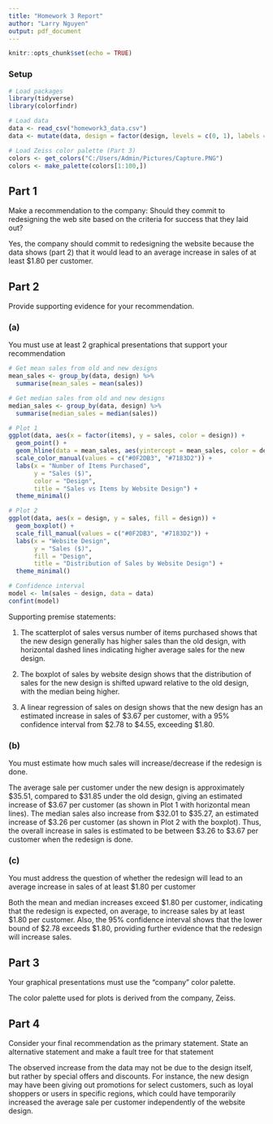 ```yaml
---
title: "Homework 3 Report"
author: "Larry Nguyen"
output: pdf_document
---
```


```r
knitr::opts_chunk$set(echo = TRUE)
```

### Setup

```r
# Load packages
library(tidyverse)
library(colorfindr)

# Load data
data <- read_csv("homework3_data.csv")
data <- mutate(data, design = factor(design, levels = c(0, 1), labels = c("Old", "New")))

# Load Zeiss color palette (Part 3)
colors <- get_colors("C:/Users/Admin/Pictures/Capture.PNG")
colors <- make_palette(colors[1:100,])
```

## Part 1

Make a recommendation to the company: Should they commit to redesigning the web site based on the criteria for success that they laid out?

Yes, the company should commit to redesigning the website because the data shows (part 2) that it would lead to an average increase in sales of at least $1.80 per customer. 

## Part 2

Provide supporting evidence for your recommendation.

### (a)

You must use at least 2 graphical presentations that support your recommendation

```r
# Get mean sales from old and new designs
mean_sales <- group_by(data, design) %>%
  summarise(mean_sales = mean(sales))

# Get median sales from old and new designs
median_sales <- group_by(data, design) %>%
  summarise(median_sales = median(sales))

# Plot 1
ggplot(data, aes(x = factor(items), y = sales, color = design)) +
  geom_point() +
  geom_hline(data = mean_sales, aes(yintercept = mean_sales, color = design), linetype = "dashed", size = 1) +
  scale_color_manual(values = c("#0F2DB3", "#7183D2")) +
  labs(x = "Number of Items Purchased",
       y = "Sales ($)",
       color = "Design",
       title = "Sales vs Items by Website Design") +
  theme_minimal()

# Plot 2
ggplot(data, aes(x = design, y = sales, fill = design)) +
  geom_boxplot() +
  scale_fill_manual(values = c("#0F2DB3", "#7183D2")) +
  labs(x = "Website Design",
       y = "Sales ($)",
       fill = "Design",
       title = "Distribution of Sales by Website Design") +
  theme_minimal()

# Confidence interval
model <- lm(sales ~ design, data = data)
confint(model)
```

Supporting premise statements:

1. The scatterplot of sales versus number of items purchased shows that the new design generally has higher sales than the old design, with horizontal dashed lines indicating higher average sales for the new design.

2. The boxplot of sales by website design shows that the distribution of sales for the new design is shifted upward relative to the old design, with the median being higher.

3. A linear regression of sales on design shows that the new design has an estimated increase in sales of \$3.67 per customer, with a 95% confidence interval from \$2.78 to \$4.55, exceeding \$1.80.

### (b)

You must estimate how much sales will increase/decrease if the redesign is done.

The average sale per customer under the new design is approximately \$35.51, compared to \$31.85 under the old design, giving an estimated increase of \$3.67 per customer (as shown in Plot 1 with horizontal mean lines). The median sales also increase from \$32.01 to \$35.27, an estimated increase of \$3.26 per customer (as shown in Plot 2 with the boxplot). Thus, the overall increase in sales is estimated to be between \$3.26 to \$3.67 per customer when the redesign is done.

### (c)

You must address the question of whether the redesign will lead to an average increase in sales of at least $1.80 per customer

Both the mean and median increases exceed \$1.80 per customer, indicating that the redesign is expected, on average, to increase sales by at least $1.80 per customer. Also, the 95% confidence interval shows that the lower bound of \$2.78 exceeds \$1.80, providing further evidence that the redesign will increase sales.

## Part 3

Your graphical presentations must use the “company” color palette.

The color palette used for plots is derived from the company, Zeiss.

## Part 4

Consider your final recommendation as the primary statement. State an alternative statement and make a fault tree for that statement

The observed increase from the data may not be due to the design itself, but rather by special offers and discounts. For instance, the new design may have been giving out promotions for select customers, such as loyal shoppers or users in specific regions, which could have temporarily increased the average sale per customer independently of the website design.
